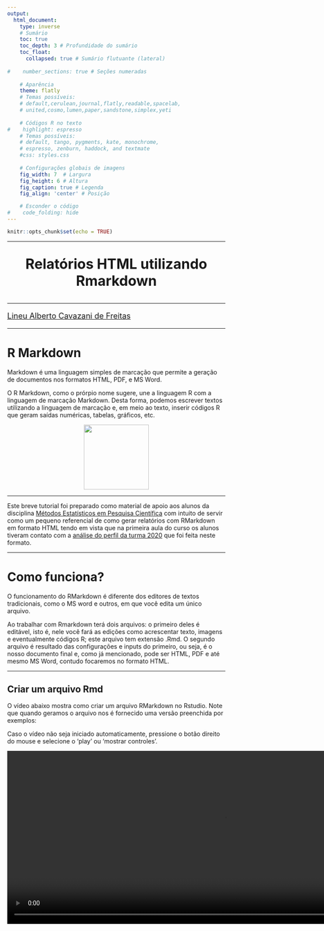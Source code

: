 ```yaml
---
output:
  html_document: 
    type: inverse
    # Sumário
    toc: true 
    toc_depth: 3 # Profundidade do sumário                   
    toc_float:                      
      collapsed: true # Sumário flutuante (lateral)
    
#    number_sections: true # Seções numeradas
    
    # Aparência
    theme: flatly
    # Temas possíveis:
    # default,cerulean,journal,flatly,readable,spacelab,
    # united,cosmo,lumen,paper,sandstone,simplex,yeti
    
    # Códigos R no texto
#    highlight: espresso
    # Temas possíveis:
    # default, tango, pygments, kate, monochrome, 
    # espresso, zenburn, haddock, and textmate
    #css: styles.css                
    
    # Configurações globais de imagens
    fig_width: 7  # Largura                  
    fig_height: 6 # Altura                  
    fig_caption: true # Legenda              
    fig_align: 'center' # Posição

    # Esconder o código
#    code_folding: hide 
---
```


```r
knitr::opts_chunk$set(echo = TRUE)
```

---

<center>
<font size="6"> 
<p align=”center”> <b> Relatórios HTML utilizando Rmarkdown  </b> </center>
</font>
</center>

---

<font size="4"> 
<p align=”center”> [Lineu Alberto Cavazani de Freitas](https://lineu96.github.io/st/) </center>
</font> 

---

# R Markdown

Markdown é uma linguagem simples de marcação que permite a geração de documentos nos formatos HTML, PDF, e MS Word.

O R Markdown, como o prórpio nome sugere, une a linguagem R com a linguagem de marcação Markdown. Desta forma, podemos escrever textos utilizando a linguagem de marcação e, em meio ao texto, inserir códigos R que geram saídas numéricas, tabelas, gráficos, etc.

<center>
<img src="img/hex-rmd.png" width=150 height=150>
</center>

---

Este breve tutorial foi preparado como material de apoio aos alunos da disciplina [Métodos Estatísticos em Pesquisa Científica](http://www.prppg.ufpr.br/site/metodos-estatisticos-em-pesquisa-cientifica-2020-1/) com intuito de servir como um pequeno referencial de como gerar relatórios com RMarkdown em formato HTML tendo em vista que na primeira aula do curso os alunos tiveram contato com a [análise do perfil da turma 2020](https://lineu96.github.io/mepc2020/quest2020.html) que foi feita neste formato.


---

# Como funciona?

O funcionamento do RMarkdown é diferente dos editores de textos tradicionais, como o MS word e outros, em que você edita um único arquivo. 

Ao trabalhar com Rmarkdown terá dois arquivos: o primeiro deles é editável, isto é, nele você fará as edições como acrescentar texto, imagens e eventualmente códigos R; este arquivo tem extensão .Rmd. O segundo arquivo é resultado das configurações e inputs do primeiro, ou seja, é o nosso documento final e, como já mencionado, pode ser HTML, PDF e até mesmo MS Word, contudo focaremos no formato HTML.

---

## Criar um arquivo Rmd

O vídeo abaixo mostra como criar um arquivo RMarkdown no Rstudio. Note que quando geramos o arquivo nos é fornecido uma versão preenchida por exemplos:

Caso o vídeo não seja iniciado automaticamente, pressione o botão direito do mouse e selecione o 'play' ou 'mostrar controles'.

<video width="1000" height="400" autoplay loop>
  <source src="img/gera.webm" type="video/webm">
Your browser does not support the video tag.
</video>

---

## Renderizar o arquivo

Para compilar, isto é, gerar o output no formato HTML, basta clicar no botão knit ou teclar `ctrl+shift+k`. Na primeira vez que fazemos isso nos é pedido para salvar o arquivo numa pasta de nossa preferência:

Caso o vídeo não seja iniciado automaticamente, pressione o botão direito do mouse e selecione o 'play' ou 'mostrar controles'.

<video width="1000" height="400" autoplay loop>
  <source src="img/knit.webm" type="video/webm">
Your browser does not support the video tag.
</video>

---

# Preâmbulo

O preâmbulo é o que está no topo do nosso arquivo .Rmd e é responsável pelas configurações do nosso documento final, na extensão desejada. Por default, o preâmbulo quando geramos um novo arquivo é algo do tipo:

```r
---
title: "Exemplo de relatório utilizando Rmarkdown"
output: html_document
---
```

Contudo diversas outras opções são possíveis, um exemplo de cabeçalho com várias configurações de estilo para o formato de output html:

```r
---
title: "Título do Documento"
author: # Autores
- Autor 1
- Autor 2
- Autor 3

output:
  html_document: 
    
    # Sumário
    toc: true 
    toc_depth: 3 # Profundidade do sumário                   
    toc_float:                      
      collapsed: true # Sumário flutuante (lateral)
    
    number_sections: true # Seções numeradas
    
    # Aparência
    theme: flatly
    # Temas possíveis:
    # default,cerulean,journal,flatly,readable,spacelab,
    # united,cosmo,lumen,paper,sandstone,simplex,yeti
    
    # Códigos R no texto
    highlight: espresso
    # Temas possíveis:
    # default, tango, pygments, kate, monochrome, 
    # espresso, zenburn, haddock, and textmate
    #css: styles.css                
    
    # Configurações globais de imagens
    fig_width: 7  # Largura                  
    fig_height: 6 # Altura                  
    fig_caption: true # Legenda              
    fig_align: 'center' # Posição

    # Esconder o código
    code_folding: hide 
---
  
```

Lembre-se que após toda alteração feita no arquivo .Rmd você renderizar novamente para que as atualizações sejam gravadas no output HTML.

---

# Parte texto

Agora que sabemos como criar, renderizar e configurar a aparência do nosso RMarkdown, vejamos como trabalhar com títulos, formatação do texto, listas, tabelas, links, imagens, ou seja, tudo que não depende do R.

---

## Seções

Seções e subseções podem ser criadas através do #, a quantidade de # define a hierarquia. Então o primeiro # é o início da seção, ## uma seção dentro da seção, e assim por diante:

```r
# Nível 1
## Nível 2
### Nível 3
#### Nível 4
```

---

## Parágrafo

Novos parágrafos são criados com quebras de linha.

```r
Parágrafo 1 - texto texto texto texto texto texto texto texto texto texto texto texto texto texto texto texto. 

Parágrafo 2 - texto texto texto texto texto texto texto texto texto texto texto texto texto texto texto texto. 
```

---

## Texto formatado

Podemos inserir textos formatados, como itálico, negrito, tachado e sobrescrito. Vejamos como proceder:

---

### *Itálico*

```r
_itálico_ ou *itálico*
```

---

### **Negrito**

```r
__negrito__ ou **negrito**
```

---

### ~~Tachado~~

```r
~~Tachado~~
```

---

### Texto^sobrescrito^

```r
texto^sobrescrito^
```

---

## Listas

Podemos ao longo do texto criar listas de tópicos e estas podem ser ordenadas ou não ordenadas:

### Desordenadas

```r
 - Item 1 
 - Item 2
 - Item 3
```

 - Item 1 
 - Item 2
 - Item 3

---

### Ordenadas

```r
 1. Item 1
 2. Item 2
 3. Item 3
```

 1. Item 1
 2. Item 2
 3. Item 3

---

## Tabelas

Tabelas em Markdown são feitas da seguinte forma:

```r
Coluna 1          | Coluna 2
----------------- | -----------------
Linha 1, Coluna 1 | Linha 1, Coluna 2
Linha 2, Coluna 1 | Linha 2, Coluna 2

```

Coluna 1          | Coluna 2
----------------- | -----------------
Linha 1, Coluna 1 | Linha 1, Coluna 2
Linha 2, Coluna 1 | Linha 2, Coluna 2

Os elementos podem ser alinhados de diferentes formas utilizando ':' :

```r
Coluna 1            | Coluna 2
:-----------------: | :-----------------:
Linha 1, Coluna 1   | Linha 1, Coluna 2
Linha 2, Coluna 1   | Linha 2, Coluna 2
```


Coluna 1            | Coluna 2
:-----------------: | :-----------------:
Linha 1, Coluna 1   | Linha 1, Coluna 2
Linha 2, Coluna 1   | Linha 2, Coluna 2


---

## Links e imagens

Links podem ser inseridos em meio ao texto:

```r
[Texto do link](url.com)
```

[Texto do link](url.com).

O processo para imagens é similar:

```r

![Legenda](caminho.extensao)
```

![Logo UFPR](img/ufpr.jpg){width=200px}

---

# Chunks

Os chunks são os elementos no Rmarkdown dentro dos quais podemos inserir código R e configurá-los para exibir o que desejamos. Para abrir um chunk em meio ao texto basta teclar `ctrl+alt+i`, ou escrever os seguintes fragmentos (sem #):

```r
#```{r}

#```
```

Em geral estamos interessados em uma das seguintes alternativas:

 - Exibir o código e o resultado.
 - Apenas exibir o código, sem executá-lo.
 - Exibir apenas o resultado, omitindo o código.
 
E para realizar tais tarefas existem configurações a serem especificadas no chunk:

## Código e resultado

Para mostrar código e resultado basta utilizar o chunk tradicional, na forma mais básica:

```r
#```{r}
```

```r
1+1
```

## Apenas código

Utilize o argumento `eval` que define se o código será ou não avaliado:

```r
#```{r, eval=FALSE}
```

```r
1+1
```

## Apenas resultado

Para omitir o código basta utilizar o argumento `echo` na opção FALSE:

```r
#```{r, echo=FALSE}
```

```r
1+1
```

---

## Imagens

Como sabemos, o R é uma linguagem destinada principalmente para fins estatísticos, e em muitas situações fazemos uso do R para gerar gráficos. Como o Rmarkdown suporta e interpreta códigos R em meio ao texto e um gráfico gerado no R não é nada mais que a saída de um código, podemos inseri-lo no nosso relatório através de um chunk, uma opção bem mais razoável do que exportar o gráfico e depois inserí-lo como imagem externa da forma que já foi apresentada:

```r
#```{r}
#plot(density(rnorm(100)), 
#     xlab = 'Valores', 
#     ylab = 'Densidade',
#     main = 'Gráfico de densidade de 100 valores\n de uma distribuição #Normal(0,1)')
#```
```


```r
plot(density(rnorm(100)), 
     xlab = 'Valores', 
     ylab = 'Densidade',
     main = 'Gráfico de densidade de 100 valores\n de uma distribuição Normal(0,1)')
```

Existem, para esta situação, uma série de argumentos que regulam tamanho e posição da imagem. Os principais são:

 - `fig.align`: define o alinhamento. Pode ser : `'default'`, `'left'`, `'right'`, `'center'`.
 
 - `fig.height`: define a altura da imagem.
 
 - `fig.width`: define a largura da imagem.
 
Existem diversos outros argumentos para customizar elementos de exibição, mas com estes é possível solucionar a maior parte dos problemas referentes a imagens resultantes de códigos R e acrescentados no documento via chunk.

```r
#```{r, fig.align='center', fig.width=5, fig.height=5}
#plot(density(rnorm(100)), 
#     xlab = 'Valores', 
#     ylab = 'Densidade',
#     main = 'Gráfico de densidade de 100 valores\n de uma distribuição #Normal(0,1)')
#```
```


```r
plot(density(rnorm(100)), 
     xlab = 'Valores', 
     ylab = 'Densidade',
     main = 'Gráfico de densidade de 100 valores\n de uma distribuição Normal(0,1)')
```

---

# Considerações finais

Como mencionado no começo deste material o objetivo era mostrar as principais funcionalidades para geração de relatórios no formato HTML utilizando Rmarkdown. Vale novamente ressaltar que esse é apenas um dos potenciais outputs deste tipo de documento, que pode ser convertido para formatos como PDF e, em outros casos mais gerais, serve também para geração de apresentações em slides.

Contudo, tratando do formato HTML, é uma forma leve, flexível e estética de se gerar relatórios e reportar resultados em que a maior vantagem é a possibilidade de inserir outputs do R, o que evita situações como, por exemplo, gerar uma tabela ou gráfico no R, exportar e depois reimportar em um editor de texto.

Além disso, o Rmarkdown facilita a vida do analista em situações recorrentes, por exemplo, imagine a seguinte situação: toda semana receber um conjunto de dados com a mesma estrutura e precisar gerar um relatório contendo resumos numéricos, tabelas e gráficos. Utilizando o Rmarkdown bastaria alterar o conjunto de dados e toda a análise seria feita automáticamente.

Além de outros formatos de output não tratados aqui, vale citar a existência dos arquivos .Rnw, que possuem a mesma sintaxe e estrutura de documentos de texto do formato Latex (.Tex) que permitem, tal como no Rmarkdown, a presença de códigos R em meio ao texto.

---

# Links úteis

 - [Página do Rmarkdown](https://rmarkdown.rstudio.com/).
 - [Folha de cola Rmarkdown](https://rstudio.com/wp-content/uploads/2015/02/rmarkdown-cheatsheet.pdf).
 - [Rmarkdown-rautu, material do Prof. Fernando Mayer](http://www.leg.ufpr.br/~fernandomayer/palestra/useR-2015/Rmarkdown-rautu.html).
 - [Arquivos para geração deste tutorial](https://github.com/lineu96/mepc2020/tree/master/html_exemplo)

---

<center>
<table><tr>
<td> <img src="img/prppg.png" alt="Drawing" style="width: 250px;"/> </td>
<td> <img src="img/LogoB.png" alt="Drawing" style="width: 50px;"/> </td>
<td> <img src="img/ufpr.jpg" alt="Drawing" style="width: 200px;"/> </td>
<td> <img src="img/LogoB.png" alt="Drawing" style="width: 50px;"/> </td>
<td> <img src="img/leg_logo.png" alt="Drawing" style="width: 300px;"/> </td>
</tr></table>
</center>

---

<div class="tocify-extend-page" data-unique="tocify-extend-page" style="height: 0;"></div>